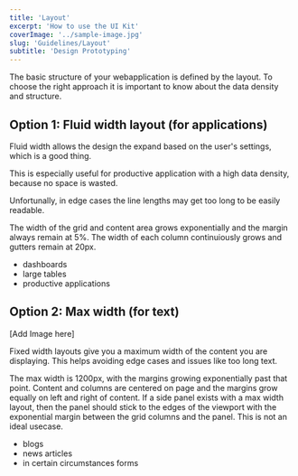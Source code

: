 ```yaml
---
title: 'Layout'
excerpt: 'How to use the UI Kit'
coverImage: '../sample-image.jpg'
slug: 'Guidelines/Layout'
subtitle: 'Design Prototyping'
---
```


The basic structure of your webapplication is defined by the layout.
To choose the right approach it is important to know about the data
density and structure.

## Option 1: Fluid width layout (for applications)

Fluid width allows the design the expand based on the user's settings,
which is a good thing.

This is especially useful for productive application with a high data
density, because no space is wasted.

Unfortunally, in edge cases the line lengths may get too long to be
easily readable.

The width of the grid and content area grows exponentially and the
margin always remain at 5%. The width of each column continuiously
grows and gutters remain at 20px.

<DoUse title="Use fluid width layout for:">

- dashboards
- large tables
- productive applications

</DoUse>

## Option 2: Max width (for text)

[Add Image here]

Fixed width layouts give you a maximum width of the content you are
displaying. This helps avoiding edge cases and issues like too long
text.

The max width is 1200px, with the margins growing exponentially past
that point. Content and columns are centered on page and the margins
grow equally on left and right of content. If a side panel exists with
a max width layout, then the panel should stick to the edges of the
viewport with the exponential margin between the grid columns and the
panel. This is not an ideal usecase.

<DoUse title="Use fixed width layout for:">

- blogs
- news articles
- in certain circumstances forms

</DoUse>
